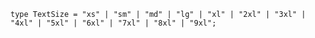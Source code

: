 ```
type TextSize = "xs" | "sm" | "md" | "lg" | "xl" | "2xl" | "3xl" | "4xl" | "5xl" | "6xl" | "7xl" | "8xl" | "9xl";
```